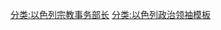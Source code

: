 {{Navbox
|name    = 以色列宗教事务部长
|state   = {{{state|autocollapse}}}
|title   = [[以色列宗教事务部长]] {{flagicon|Israel}}
|listclass = hlist
|image = [[Image:Coat of arms of Israel.svg|40px]]
|list1 = 
* [[耶和达·拉比·梅芒|梅芒]] （1948–1951）
* [[海姆-摩西·沙皮拉|沙皮拉]] （1951–1958）
* [[雅科夫·摩西·托兰达|托兰达]] （1958–1960）
* [[佐拉奇·沃哈福提|沃哈福提]] （1961–1974）
* [[伊扎克·拉斐尔|拉斐尔]] （1974）
* [[海姆·约瑟夫·扎多克|扎多克]] （1974）
* [[伊扎克·拉斐尔|拉斐尔]] （1974–1976）
* [[海姆·约瑟夫·扎多克|扎多克]] （1977）
* [[埃哈龙·阿布哈齐拉|阿布哈齐拉]] （1977–1981）
* [[约瑟夫·伯格|伯格]] （1981–1984）
* [[希蒙·佩雷斯|佩雷斯]] （1984）
* [[约瑟夫·伯格|伯格]] （1984–1986）
* [[泽弗伦·哈默|哈默]] （1986–1990）
* [[阿夫纳·沙基|沙基]] （1990–1992）
* [[伊扎克·拉宾|拉宾]] （1992–1995）
* [[希蒙·谢特里特|谢特里特]] （1995–1996）
* [[本雅明·内塔尼亚胡|内塔尼亚胡]] （1996）
* [[埃利·苏伊沙|苏伊沙]] （1996–1997）
* [[本雅明·内塔尼亚胡|内塔尼亚胡]] （1997）
* [[泽弗伦·哈默|哈默]] （1997–1998）
* [[本雅明·内塔尼亚胡|内塔尼亚胡]] （1998）
* [[伊扎克·利维|利维]] （1998）
* [[埃利·苏伊沙|苏伊沙]] （1998–1999）
* [[伊扎克·科恩|科恩]] （1999–2000）
* [[约西·贝林|贝林]] （2000–2001）
* [[阿什尔·奥阿纳|奥阿纳]] （2001–2003）
* [[阿里埃勒·沙龙|沙龙]] （2003）
* [[伊扎克·科恩|科恩]] （2008–2009）
* [[雅科夫·马吉|马吉]] （2009–2013）
* [[纳夫塔利·本内特|本内特]] （2013–）
}}<noinclude>
{{collapsible option}}
[[分类:以色列宗教事务部长]]
[[分类:以色列政治领袖模板]]
</noinclude>